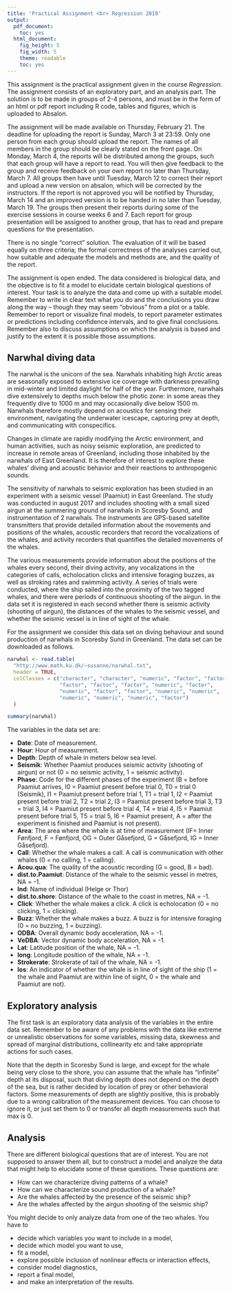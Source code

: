 ```yaml
---
title: 'Practical Assignment <br> Regression 2019'
output:
  pdf_document:
    toc: yes
  html_document:
    fig_height: 5
    fig_width: 5
    theme: readable
    toc: yes
---
```


This assignment is the practical assignment given in the course
*Regression*. The assignment consists of an exploratory part,
and an analysis part. The solution
is to be made in groups of 2-4 persons, and must be in the form of an
html or pdf report including R code, tables and figures, which is uploaded
to Absalon. 

The assignment will be made available on Thursday, February 21. The deadline for uploading the report is Sunday, March 3 at 23:59. Only one person from each group should upload the report. The names of all members in the group should be clearly stated on the front page. On Monday, March 4, the reports will be distributed among the groups, such that each group will have a report to read. You will then give feedback to the group and receive feedback on your own report no later than Thursday, March 7. All groups then have until Tuesday, March 12 to correct their report and upload a new version on absalon, which will be corrected by the instructors. If the report is not approved you will be notified by Thursday, March 14 and an improved version is to be handed in no later than Tuesday, March 19. The groups then present their reports during some of the exercise sessions in course weeks 6 and 7. Each report for group presentation will be assigned to another group, that has to read and prepare questions for the presentation.

There is no single "correct" solution. The evaluation of it
will be based equally on three criteria; the formal correctness of the
analyses carried out, how suitable and adequate the models and methods
are, and the quality of the report. 


The assignment is open ended. The data considered is biological data, and the objective is to fit a model to elucidate certain biological questions of interest. Your task is to analyze the 
data and come up with a suitable model. 
Remember to write in clear text what you do and the conclusions you draw
along the way -- though they may seem "obvious" from a plot or a
table. Remember to report or visualize final models, to report parameter estimates 
or predictions including confidence intervals, and to give final conclusions. 
Remember also to discuss
assumptions on which the analysis is based and justify to the extent
it is possible those assumptions. 


Narwhal diving data
-------------------------

The narwhal is the unicorn of the sea. Narwhals inhabiting high Arctic areas are seasonally exposed to extensive ice coverage with darkness prevailing in mid-winter and limited daylight for half of the year. Furthermore, narwhals dive extensively to depths much below the photic zone: in some areas they frequently dive to 1000 m and may occasionally dive below 1500 m. Narwhals therefore mostly depend on acoustics for sensing their environment, navigating the underwater icescape, capturing prey at depth, and communicating with conspecifics. 

Changes in climate are rapidly modifying the Arctic environment, and human activities, such as noisy seismic exploration, are predicted to increase in remote areas of Greenland, including those inhabited by the narwhals of East Greenland. It is therefore of interest to explore these whales’ diving and acoustic behavior and their reactions to anthropogenic sounds. 

The sensitivity of narwhals to seismic exploration has been studied in an  experiment with a seismic vessel (Paamiut) in East Greenland. The study was conducted in august 2017 and includes shooting with a small sized airgun at the summering ground of narwhals in Scoresby Sound, and instrumentation of 2 narwhals. The instruments are GPS-based satellite transmitters that provide detailed information about the movements and positions of the whales, acoustic recorders that record the vocalizations of the whales, and activity recorders that quantifies the detailed movements of the whales. 

The various measurements provide information about the positions of the whales every second, their diving activity, any vocalizations in the categories of calls, echolocation clicks and intensive foraging buzzes, as well as stroking rates and swimming activity. A series of trials were conducted, where the ship sailed into the proximity of the two tagged whales, and there were periods of continuous shooting of the airgun. In the data set it is registered in each second whether there is seismic activity (shooting of airgun), the distances of the whales to the seismic vessel, and whether the seismic vessel is in line of sight of the whale.



For the assignment we consider this data set on diving behaviour and sound production of narwhals in Scoresby Sund in Greenland. The data set can be downloaded as follows. 

```r

narwhal <- read.table(
  "http://www.math.ku.dk/~susanne/narwhal.txt", 
  header = TRUE,
  colClasses = c("character", "character", "numeric", "factor", "factor", 
                 "factor", "factor", "factor", "numeric", "factor", 
                 "numeric", "factor", "factor", "numeric", "numeric",
                 "numeric", "numeric", "numeric", "factor")
  )
```

```r
summary(narwhal)
```

The variables in the data set are:


* **Date**: Date of measurement.
* **Hour**: Hour of measurement.
* **Depth**: Depth of whale in meters below sea level.
* **Seismik**: Whether Paamiut produces seismic activity (shooting of airgun) or not (0 = no seismic activity, 1 = seismic activity).
* **Phase**: Code for the different phases of the experiment (B = before Paamiut arrives, I0 = Paamiut present before trial 0, T0 = trial 0 (Seismik), I1 = Paamiut present before trial 1, T1 = trial 1, I2 = Paamiut present before trial 2, T2 = trial 2, I3 = Paamiut present before trial 3, T3 = trial 3, I4 = Paamiut present before trial 4, T4 = trial 4, I5 = Paamiut present before trial 5, T5 = trial 5,  I6 = Paamiut present, A = after the experiment is finished and Paamiut is not present).
* **Area**: The area where the whale is at time of measurement (IF= Inner Fønfjord, F = Fønfjord, OG = Outer Gåsefjord, G = Gåsefjord, IG = Inner Gåsefjord).
* **Call**: Whether the whale makes a call. A call is communication with other whales (0 = no calling, 1 = calling).
* **Acou.qua**: The quality of the acoustic recording (G = good, B = bad).
* **dist.to.Paamiut**: Distance of the whale to the seismic vessel in metres, NA = -1.
* **Ind**: Name of individual (Helge or Thor)
* **dist.to.shore**: Distance of the whale to the coast in metres, NA = -1.
* **Click**: Whether the whale makes a click. A click is echolocation (0 = no clicking, 1 = clicking). 
* **Buzz**: Whether the whale makes a buzz. A buzz is for intensive foraging (0 = no buzzing, 1 = buzzing).
* **ODBA**: Overall dynamic body acceleration, NA = -1. 
* **VeDBA**: Vector dynamic body acceleration, NA = -1.
* **Lat**: Latitude position of the whale, NA = -1.
* **long**: Longitude position of the whale, NA = -1.
* **Strokerate**: Strokerate of tail of the whale, NA = -1.
* **los**: An indicator of whether the whale is in line of sight of the ship (1 =  the whale and Paamiut are within line of sight, 0 = the whale and Paamiut are not).




Exploratory analysis
--------------------

The first task is an exploratory data analysis of the variables in the entire 
data set. Remember to be aware of any problems with the data like extreme or unrealistic 
observations for some variables, missing data, skewness and spread of marginal distributions, collinearity etc and take appropriate actions for such cases.

Note that the depth in Scoresby Sund is large, and except for the whale being very close to the shore, you can assume that the whale has "infinite" depth at its disposal, such that diving depth does not depend on the depth of the sea, but is rather decided by location of prey or other behavioral factors. Some measurements of depth are slightly positive, this is probably due to a wrong calibration of the measurement devices. You can choose to ignore it, or just set them to 0 or transfer all depth measurements such that max is 0.  

Analysis
--------------------------

There are different biological questions that are of interest. You are not supposed to answer them all, but to construct a model and analyze the data that might help to elucidate some of these questions. These questions are:

* How can we characterize diving patterns of a whale?
* How can we characterize sound production of a whale?
* Are the whales affected by the presence of the seismic ship?
* Are the whales affected by the airgun shooting of the seismic ship?


You might decide to only analyze data from one of the two whales. 
You have to 

* decide which variables you want to include in a model,
* decide which model you want to use,
* fit a model,
* explore possible inclusion of nonlinear effects or interaction effects,
* consider model diagnostics,
* report a final model,
* and make an interpretation of the results.














